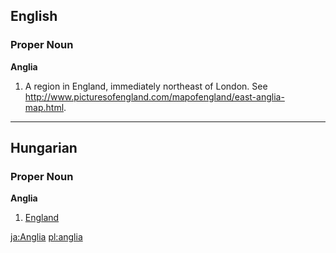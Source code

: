 ==English==
===Proper Noun===
'''Anglia'''

# A region in England, immediately northeast of London.  See http://www.picturesofengland.com/mapofengland/east-anglia-map.html.
----

==Hungarian==
===Proper Noun===
'''Anglia'''

# [[England]]
[[ja:Anglia]]
[[pl:anglia]]